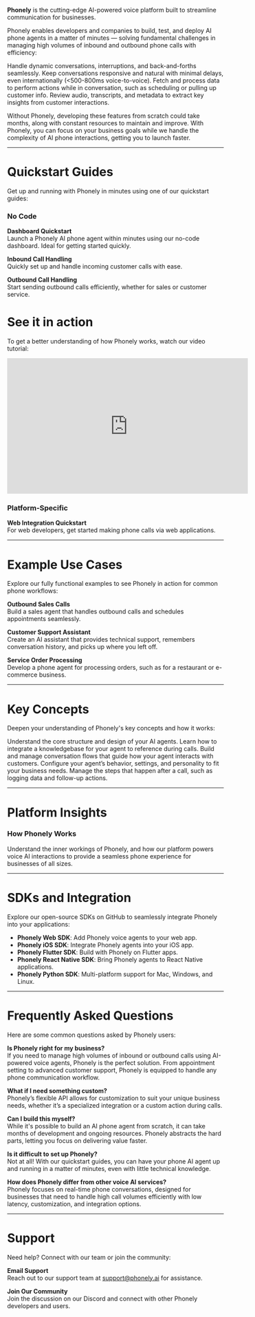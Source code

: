 
**Phonely** is the cutting-edge AI-powered voice platform built to streamline communication for businesses.

Phonely enables developers and companies to build, test, and deploy AI phone agents in a matter of minutes — solving fundamental challenges in managing high volumes of inbound and outbound phone calls with efficiency:


<Card title="Simulating Natural Conversation" icon="comments" href="#simulating-natural-conversation">
  Handle dynamic conversations, interruptions, and back-and-forths seamlessly.
</Card>

<Card title="Real-Time, Low Latency Conversations" icon="clock" href="#real-time-low-latency-conversations">
  Keep conversations responsive and natural with minimal delays, even internationally (&lt;500-800ms voice-to-voice).
</Card>

<Card title="Taking Actions During Calls" icon="bolt" href="#taking-actions-during-calls">
  Fetch and process data to perform actions while in conversation, such as scheduling or pulling up customer info.
</Card>

<Card title="Capturing and Analyzing Call Data" icon="chart-line" href="#capturing-and-analyzing-call-data">
  Review audio, transcripts, and metadata to extract key insights from customer interactions.
</Card>

Without Phonely, developing these features from scratch could take months, along with constant resources to maintain and improve. With Phonely, you can focus on your business goals while we handle the complexity of AI phone interactions, getting you to launch faster.

---

# Quickstart Guides

Get up and running with Phonely in minutes using one of our quickstart guides:

### No Code

**Dashboard Quickstart**  
Launch a Phonely AI phone agent within minutes using our no-code dashboard. Ideal for getting started quickly.

**Inbound Call Handling**  
Quickly set up and handle incoming customer calls with ease.

**Outbound Call Handling**  
Start sending outbound calls efficiently, whether for sales or customer service.

# See it in action

To get a better understanding of how Phonely works, watch our video tutorial:

<iframe width="560" height="315" src="https://www.youtube.com/embed/4gMIdP-Ybvc" title="YouTube video player" frameborder="0" allow="accelerometer; autoplay; clipboard-write; encrypted-media; gyroscope; picture-in-picture" allowfullscreen></iframe>

### Platform-Specific

**Web Integration Quickstart**  
For web developers, get started making phone calls via web applications.

---

# Example Use Cases

Explore our fully functional examples to see Phonely in action for common phone workflows:

**Outbound Sales Calls**  
Build a sales agent that handles outbound calls and schedules appointments seamlessly.

**Customer Support Assistant**  
Create an AI assistant that provides technical support, remembers conversation history, and picks up where you left off.

**Service Order Processing**  
Develop a phone agent for processing orders, such as for a restaurant or e-commerce business.

---

# Key Concepts

Deepen your understanding of Phonely's key concepts and how it works:

<Card title="Agent Design" icon="robot" href="#agent-design">
  Understand the core structure and design of your AI agents.
</Card>

<Card title="Knowledgebase" icon="book" href="#knowledgebase">
  Learn how to integrate a knowledgebase for your agent to reference during calls.
</Card>

<Card title="Flows" icon="route" href="#flows">
  Build and manage conversation flows that guide how your agent interacts with customers.
</Card>

<Card title="Agent Settings" icon="cog" href="#agent-settings">
  Configure your agent’s behavior, settings, and personality to fit your business needs.
</Card>

<Card title="Post Call Actions" icon="clipboard-check" href="#post-call-actions">
  Manage the steps that happen after a call, such as logging data and follow-up actions.
</Card>

---

# Platform Insights

### How Phonely Works

Understand the inner workings of Phonely, and how our platform powers voice AI interactions to provide a seamless phone experience for businesses of all sizes.

---

# SDKs and Integration

Explore our open-source SDKs on GitHub to seamlessly integrate Phonely into your applications:

- **Phonely Web SDK**: Add Phonely voice agents to your web app.
- **Phonely iOS SDK**: Integrate Phonely agents into your iOS app.
- **Phonely Flutter SDK**: Build with Phonely on Flutter apps.
- **Phonely React Native SDK**: Bring Phonely agents to React Native applications.
- **Phonely Python SDK**: Multi-platform support for Mac, Windows, and Linux.

---

# Frequently Asked Questions

Here are some common questions asked by Phonely users:

**Is Phonely right for my business?**  
If you need to manage high volumes of inbound or outbound calls using AI-powered voice agents, Phonely is the perfect solution. From appointment setting to advanced customer support, Phonely is equipped to handle any phone communication workflow.

**What if I need something custom?**  
Phonely’s flexible API allows for customization to suit your unique business needs, whether it’s a specialized integration or a custom action during calls.

**Can I build this myself?**  
While it's possible to build an AI phone agent from scratch, it can take months of development and ongoing resources. Phonely abstracts the hard parts, letting you focus on delivering value faster.

**Is it difficult to set up Phonely?**  
Not at all! With our quickstart guides, you can have your phone AI agent up and running in a matter of minutes, even with little technical knowledge.

**How does Phonely differ from other voice AI services?**  
Phonely focuses on real-time phone conversations, designed for businesses that need to handle high call volumes efficiently with low latency, customization, and integration options.

---

# Support

Need help? Connect with our team or join the community:

**Email Support**  
Reach out to our support team at [support@phonely.ai](mailto:support@phonely.ai) for assistance.

**Join Our Community**  
Join the discussion on our Discord and connect with other Phonely developers and users.